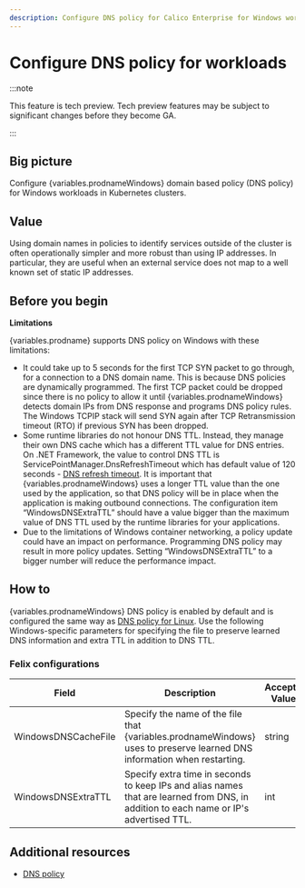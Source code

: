 ```yaml
---
description: Configure DNS policy for Calico Enterprise for Windows workloads.
---
```



# Configure DNS policy for workloads

:::note

This feature is tech preview. Tech preview features may be subject to significant changes before they become GA.

:::

## Big picture

Configure {variables.prodnameWindows} domain based policy (DNS policy) for Windows workloads in Kubernetes clusters.

## Value

Using domain names in policies to identify services outside of the cluster is often operationally simpler and more robust than using IP
addresses. In particular, they are useful when an external service does not map to a well known set of static IP addresses.

## Before you begin

**Limitations**

{variables.prodname} supports DNS policy on Windows with these limitations:

- It could take up to 5 seconds for the first TCP SYN packet to go through, for a connection to a DNS domain name. This is because DNS policies are dynamically programmed. The first TCP packet could be dropped since there is no policy to allow it until {variables.prodnameWindows} detects domain IPs from DNS response and programs DNS policy rules. The Windows TCPIP stack will send SYN again after TCP Retransmission timeout (RTO) if previous SYN has been dropped.
- Some runtime libraries do not honour DNS TTL. Instead, they manage their own DNS cache which has a different TTL value for DNS entries. On .NET Framework, the value to control DNS TTL is ServicePointManager.DnsRefreshTimeout which has default value of 120 seconds - [DNS refresh timeout](https://docs.microsoft.com/en-us/dotnet/api/system.net.servicepointmanager.dnsrefreshtimeout). It is important that {variables.prodnameWindows} uses a longer TTL value than the one used by the application, so that DNS policy will be in place when the application is making outbound connections. The configuration item “WindowsDNSExtraTTL” should have a value bigger than the maximum value of DNS TTL used by the runtime libraries for your applications.
- Due to the limitations of Windows container networking, a policy update could have an impact on performance. Programming DNS policy may result in more policy updates. Setting “WindowsDNSExtraTTL” to a bigger number will reduce the performance impact.

## How to

{variables.prodnameWindows} DNS policy is enabled by default and is configured the same way as [DNS policy for Linux](../../../network-policy/domain-based-policy.mdx). Use the following Windows-specific parameters for specifying the file to preserve learned DNS information and extra TTL in addition to DNS TTL.

### Felix configurations

| Field               | Description                                                                                                                           | Accepted Values | Schema | Default                                 |
| ------------------- | ------------------------------------------------------------------------------------------------------------------------------------- | --------------- | ------ | --------------------------------------- |
| WindowsDNSCacheFile | Specify the name of the file that {variables.prodnameWindows} uses to preserve learned DNS information when restarting.                       | string          | string | `c:\\TigeraCalico\\felix-dns-cache.txt` |
| WindowsDNSExtraTTL  | Specify extra time in seconds to keep IPs and alias names that are learned from DNS, in addition to each name or IP's advertised TTL. | int             | int    | `120`                                   |

## Additional resources

- [DNS policy](../../../network-policy/domain-based-policy.mdx)
